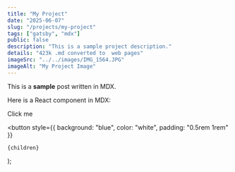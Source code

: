 ```yaml
---
title: "My Project"
date: "2025-06-07"
slug: "/projects/my-project"
tags: ["gatsby", "mdx"]
public: false
description: "This is a sample project description."
details: "423k .md converted to  web pages"
imageSrc: "../../images/IMG_1564.JPG"
imageAlt: "My Project Image"
---
```


This is a **sample** post written in MDX.

Here is a React component in MDX:

<MyButton>Click me</MyButton>

  <button
    style={{ background: "blue", color: "white", padding: "0.5rem 1rem" }}
  >
    {children}
  </button>
);
